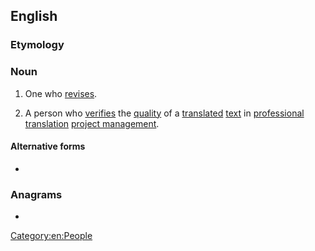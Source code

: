 {{also|réviser}}
==English==

===Etymology===
{{suffix|en|revise|er}}

===Noun===
{{en-noun}}

# One who [[revise]]s.
# {{lb|en|translation studies}} A person who [[verify|verifies]] the [[quality]] of a [[translated]] [[text]] in [[professional]] [[translation]] [[project management]].

====Alternative forms====
* {{l|en|revisor}}

===Anagrams===
* {{anagrams|en|a=eeirrsv|reivers|reversi}}

[[Category:en:People]]